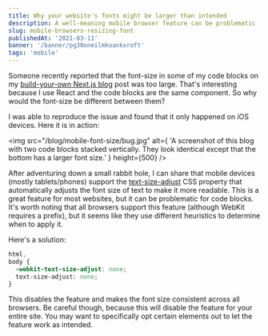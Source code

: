 ```yaml
---
title: Why your website's fonts might be larger than intended
description: A well-meaning mobile browser feature can be problematic
slug: mobile-browsers-resizing-font
publishedAt: '2021-03-11'
banner: '/banner/pg30oneilmkoankxroft'
tags: 'mobile'
---
```


Someone recently reported that the font-size in some of my code blocks on my [build-your-own Next.js blog](/blog/build-a-blog-with-nextjs-13) post was too large. That's interesting because I use React and the code blocks are the same component. So why would the font-size be different between them?

I was able to reproduce the issue and found that it only happened on iOS devices. Here it is in action:

<img
  src="/blog/mobile-font-size/bug.jpg"
  alt={
    'A screenshot of this blog with two code blocks stacked vertically. They look identical except that the bottom has a larger font size.'
  }
  height={500}
/>

After adventuring down a small rabbit hole, I can share that mobile devices (mostly tablets/phones) support the [text-size-adjust](https://developer.mozilla.org/en-US/docs/Web/CSS/text-size-adjust) CSS property that automatically adjusts the font size of text to make it more readable.
This is a great feature for most websites, but it can be problematic for code blocks. It's worth noting that all browsers support this feature (although WebKit requires a prefix), but it seems like they use different heuristics to determine when to apply it.

Here's a solution:

```css
html,
body {
  -webkit-text-size-adjust: none;
  text-size-adjust: none;
}
```

This disables the feature and makes the font size consistent across all browsers.
Be careful though, because this will disable the feature for your entire site.
You may want to specifically opt certain elements out to let the feature work as intended.
